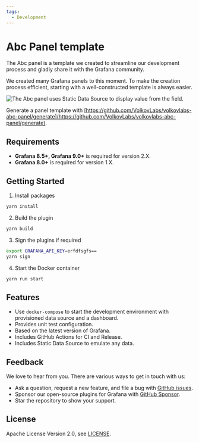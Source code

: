 ```yaml
---
tags:
  - Development
---
```



# Abc Panel template

The Abc panel is a template we created to streamline our development process and gladly share it with the Grafana community.

We created many Grafana panels to this moment. To make the creation process efficient, starting with a well-constructed template is always easier.

<Image
  title="The Abc panel uses Static Data Source to display value from the field."
  src="/img/plugins/volkovlabs-abc-panel/dashboard.png"
/>

Generate a panel template with [https://github.com/VolkovLabs/volkovlabs-abc-panel/generate](https://github.com/VolkovLabs/volkovlabs-abc-panel/generate).

## Requirements

- **Grafana 8.5+, Grafana 9.0+** is required for version 2.X.
- **Grafana 8.0+** is required for version 1.X.

## Getting Started

1. Install packages

```bash
yarn install
```

2. Build the plugin

```bash
yarn build
```

3. Sign the plugins if required

```bash
export GRAFANA_API_KEY=erfdfsgfs==
yarn sign
```

4. Start the Docker container

```bash
yarn run start
```

## Features

- Use `docker-compose` to start the development environment with provisioned data source and a dashboard.
- Provides unit test configuration.
- Based on the latest version of Grafana.
- Includes GitHub Actions for CI and Release.
- Includes Static Data Source to emulate any data.

## Feedback

We love to hear from you. There are various ways to get in touch with us:

- Ask a question, request a new feature, and file a bug with [GitHub issues](https://github.com/volkovlabs/volkovlabs-abc-panel/issues/new/choose).
- Sponsor our open-source plugins for Grafana with [GitHub Sponsor](https://github.com/sponsors/VolkovLabs).
- Star the repository to show your support.

## License

Apache License Version 2.0, see [LICENSE](https://github.com/volkovlabs/volkovlabs-abc-panel/blob/main/LICENSE).
